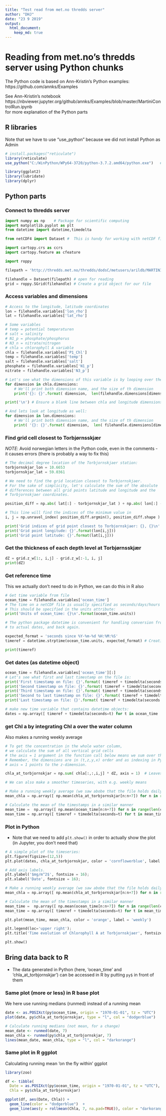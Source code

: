 ```yaml
---
title: "Test read from met.no thredds server"
author: "DHJ"
date: "23 9 2019"
output: 
  html_document:
    keep_md: true
---
```


# Reading from met.no's thredds server using Python chunks  

The Python code is based on Ann-Kristin's Python examples:   
https://github.com/annks/Examples  
  
See Ann-Kristin's notebook  
https://nbviewer.jupyter.org/github/annks/Examples/blob/master/MartiniControlRun.ipynb  
for more explanation of the Python parts  


## R libraries
Note that we have to use "use_python" because we did not install Python as Admin
```r
# install.packages("reticulate")
library(reticulate)
use_python("C:/WinPython/WPy64-3720/python-3.7.2.amd64/python.exe")   # my Python installation

library(ggplot2)
library(lubridate)
library(dplyr)
```



## Python parts

### Connect to thredds server  
```python
import numpy as np    # Package for scientific computing 
import matplotlib.pyplot as plt   
from datetime import datetime,timedelta

from netCDF4 import Dataset #  This is handy for working with netCDF files

import cartopy.crs as ccrs
import cartopy.feature as cfeature

import roppy

filepath = 'http://thredds.met.no/thredds/dodsC/metusers/arildb/MARTINI800_prov_v2.ncml' # The OPENDAP URL

filehandle = Dataset(filepath) # open for reading 
grid = roppy.SGrid(filehandle) # Create a grid object for our file

```


### Access variables and dimensions    
```python
# Access to the longitude, latitude coordinates
lon = filehandle.variables['lon_rho']
lat = filehandle.variables['lat_rho']

# Some variables
# temp = potential temperaturen
# salt = salinity
# N1_p = phosphate/phosphorus
# N3_n = nitrate/nitrogen
# chla = chlorophyll A variable
chla = filehandle.variables['P1_Chl']
temp = filehandle.variables['temp']
salt = filehandle.variables['salt']
phosphate = filehandle.variables['N1_p']
nitrate = filehandle.variables['N3_p']

# Let's see what the dimensions of this variable is by looping over the dimensions
for dimension in chla.dimensions:
    # We'll print both dimension name, and the size of th dimension
    print('{}: {}'.format( dimension,  len(filehandle.dimensions[dimension] ) ) )

print('\n') # Ensure a blank line between chla and longitude dimensions

# And lets look at longitude as well:
for dimension in lon.dimensions:
    # We'll print both dimension name, and the size of th dimension
    print( '{}: {}'.format( dimension,  len( filehandle.dimensions[dimension] ) ) )
```

### Find grid cell closest to Torbjørnsskjær  
_NOTE_: Avoid norwegian letters in the Python code, even in the comments - it causes errors (there is probably a way to fix this)  
```python
# The decimal degree location of the Torbjornskjaer station:
torbjornskjar_lon = 10.6653
torbjornskjar_lat = 59.0361

# We need to find the grid location closest to Torbjornskjaer.
# For the sake of simplicity, let's calculate the sum of the absolute 
# differences between all grid points latitude and longitude and the 
# Torbjornskjaer coordinates. 

position_diff = np.abs( lat[:] - torbjornskjar_lat ) + np.abs( lon[:] - torbjornskjar_lon )

# This line will find the indices of the minimum value in 
i, j = np.unravel_index( position_diff.argmin(), position_diff.shape )

print('Grid indices of grid point closest to Torbjornskjaer: {}, {}\n'.format(i, j))
print('Grid point longitude: {}'.format(lon[i,j]))
print('Grid point latitude: {}'.format(lat[i,j]))

```


### Get the thickness of each depth level at Torbjørnsskjær  
```python
dZ = grid.z_w[1:, i,j] - grid.z_w[:-1, i, j]  
print(dZ)
```

### Get reference time  
This we actually don't need to do in Python, we can do this in R also   
```python
# Get time variable from file 
ocean_time = filehandle.variables['ocean_time']
# The time on a netCDF file is usually specified as seconds/days/hours since a reference date
# This should be specified in the units attribute:
print('Units of ocean_time: {}\n'.format(ocean_time.units))

# The python package datetime is convenient for handling conversion from the numbers in ocean_time
# to actual dates, and back again.

expected_format = 'seconds since %Y-%m-%d %H:%M:%S'
timeref = datetime.strptime(ocean_time.units, expected_format) # Creating a datetime object for the reference time

print(timeref)
```

### Get dates (as datetime object)
```python
ocean_time = filehandle.variables['ocean_time'][:]
# Let's see what first and last timestamp on the file is:
print('First timestamp on file: {}'.format( timeref + timedelta(seconds = ocean_time[0] ) ))
print('Second timestamp on file: {}'.format( timeref + timedelta(seconds = ocean_time[1] ) ))
print('Third timestamp on file: {}'.format( timeref + timedelta(seconds = ocean_time[2] ) ))
print('Second to last timestamp on file: {}'.format( timeref + timedelta(seconds = ocean_time[-2] )) )
print('Last timestamp on file: {}'.format( timeref + timedelta(seconds = ocean_time[-1] ) ))

# make new time variable that contains datetime objects:
dates = np.array([ timeref + timedelta(seconds=t) for t in ocean_time  ])


```

### get Chl a by integrating Chl a over the water column  
Also makes a running weekly average  
```python
# To get the concentration in the whole water column,  
# we calculate the sum of all vertical grid cells 
# the axis = 1 argument in the function call below means we sum over the z-axis  
# Remember, the dimensions are in (t,z,y,x) order and as indexing in Python starts from zero, 
# axis = 1 points to the z-dimension. 

chla_at_torbjornskjar = np.sum( chla[:,:,i,j] * dZ, axis = 1)  # Leaves us with a timeseries with unit mg/m2 

# We can also make a smoother timeseries, with e.g. weekly means

# Make a running weekly average (we saw abobe that the file holds daily values)
mean_chla = np.array([ np.mean(chla_at_torbjornskjar[n:n+7]) for n in range(len(chla_at_torbjornskjar) -7) ])

# Calculate the mean of the timestamps in a similar manner
mean_time =  np.array([ np.mean(ocean_time[n:n+7]) for n in range(len(chla_at_torbjornskjar) -7) ]) # this is in seconds since reftime
mean_time = np.array([ timeref + timedelta(seconds=t) for t in mean_time ]) # this is datetime objects

```

### Plot in Python  
* Note that we need to add `plt.show()` in order to actually show the plot (in Jupyter, you don't need that)   
```python

# A simple plot of the timeseries:
plt.figure(figsize=(12,5))
plt.plot(dates, chla_at_torbjornskjar, color = 'cornflowerblue', label = 'daily') # our dates array is used as x-axis

# Add axis labels. 
plt.ylabel('$mg/m^2$', fontsize = 16);  
plt.xlabel('Date', fontsize = 16);

# Make a running weekly average (we saw abobe that the file holds daily values)
mean_chla = np.array([ np.mean(chla_at_torbjornskjar[n:n+7]) for n in range(len(chla_at_torbjornskjar) -7) ])

# Calculate the mean of the timestamps in a similar manner
mean_time =  np.array([ np.mean(ocean_time[n:n+7]) for n in range(len(chla_at_torbjornskjar) -7) ]) # this is in seconds since reftime
mean_time = np.array([ timeref + timedelta(seconds=t) for t in mean_time ]) # this is datetime objects

plt.plot(mean_time, mean_chla, color = 'orange', label = 'weekly')

plt.legend(loc='upper right');
plt.title('Time evolution of Chlorophyll A at Torbjornskjaer', fontsize = 'x-large');

plt.show()

```


## Bring data back to R  

* The data generated in Python (here, 'ocean_time' and 'chla_at_torbjornskjar') can be accessed in R by putting `py$` in front of them  


### Same plot (more or less) in R base plot  
We here use running medians (runmed) instead of a running mean  
```r
date <- as.POSIXct(py$ocean_time, origin = "1970-01-01", tz = "UTC")
plot(date, py$chla_at_torbjornskjar, type = "l", col = "dodgerblue")

# Calculate running medians (not mean, for a change)
mean_date <- runmed(date, 7)
mean_chla <- runmed(py$chla_at_torbjornskjar, 7)
lines(mean_date, mean_chla, type = "l", col = "darkorange")

```


### Same plot in R ggplot  
Calculating running mean 'on the fly within' ggplot  
```r
library(zoo)

df <- tibble(
  Date = as.POSIXct(py$ocean_time, origin = "1970-01-01", tz = "UTC"),
  Chla = py$chla_at_torbjornskjar)

ggplot(df, aes(Date, Chla)) +
  geom_line(color = "dodgerblue")  + 
  geom_line(aes(y = rollmean(Chla, 7, na.pad=TRUE)), color = "darkorange") 

```
